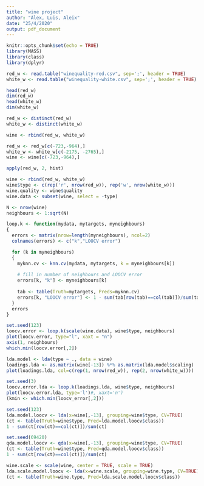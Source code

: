 ```yaml
---
title: "wine project"
author: "Àlex, Luis, Aleix"
date: "25/4/2020"
output: pdf_document
---
```


```r
knitr::opts_chunk$set(echo = TRUE)
library(MASS)
library(class)
library(dplyr)
```



```r
red_w <- read.table("winequality-red.csv", sep=';', header = TRUE)
white_w <- read.table("winequality-white.csv", sep=';', header = TRUE)
```


```r
head(red_w)
dim(red_w)
head(white_w)
dim(white_w)
```

```r
red_w <- distinct(red_w)
white_w <- distinct(white_w)

wine <- rbind(red_w, white_w)

red_w <- red_w[c(-723,-964),]
white_w <- white_w[c(-2175, -2765),]
wine <- wine[c(-723,-964),]
```

```r
apply(red_w, 2, hist)
```

```r
wine <- rbind(red_w, white_w)
wine$type <- c(rep('r', nrow(red_w)), rep('w', nrow(white_w)))
wine.quality <- wine$quality
wine.data <- subset(wine, select = -type)
```

```r
N <- nrow(wine)
neighbours <- 1:sqrt(N)

loop.k <- function(mydata, mytargets, myneighbours)
{
  errors <- matrix(nrow=length(myneighbours), ncol=2)
  colnames(errors) <- c("k","LOOCV error")

  for (k in myneighbours)
  {
    myknn.cv <- knn.cv(mydata, mytargets, k = myneighbours[k])
  
    # fill in number of neighbours and LOOCV error
    errors[k, "k"] <- myneighbours[k]
  
    tab <- table(Truth=mytargets, Preds=myknn.cv)
    errors[k, "LOOCV error"] <- 1 - sum(tab[row(tab)==col(tab)])/sum(tab)
  }
  errors
}
```

```r
set.seed(123)
loocv.error <- loop.k(scale(wine.data), wine$type, neighbours)
plot(loocv.error, type="l", xaxt = "n")
axis(1, neighbours)
which.min(loocv.error[,2])
```


```r
lda.model <- lda(type ~ ., data = wine)
loadings.lda <- as.matrix(wine[-13]) %*% as.matrix(lda.model$scaling)
plot(loadings.lda, col=c(rep(1, nrow(red_w)), rep(2, nrow(white_w))))
```

```r
set.seed(3)
loocv.error.lda <- loop.k(loadings.lda, wine$type, neighbours)
plot(loocv.error.lda, type='l')#, xaxt='n')
(kmin <- which.min(loocv_error[,2]))
```


```r
set.seed(123)
lda.model.loocv <- lda(x=wine[,-13], grouping=wine$type, CV=TRUE)
(ct <- table(Truth=wine$type, Pred=lda.model.loocv$class))
1 - sum(ct[row(ct)==col(ct)])/sum(ct)
```

```r
set.seed(69420)
qda.model.loocv <- qda(x=wine[,-13], grouping=wine$type, CV=TRUE)
(ct <- table(Truth=wine$type, Pred=qda.model.loocv$class))
1 - sum(ct[row(ct)==col(ct)])/sum(ct)
```


```r
wine.scale <- scale(wine, center = TRUE, scale = TRUE)
lda.scale.model.loocv <- lda(x=wine.scale, grouping=wine.type, CV=TRUE)
(ct <- table(Truth=wine.type, Pred=lda.scale.model.loocv$class))
```




